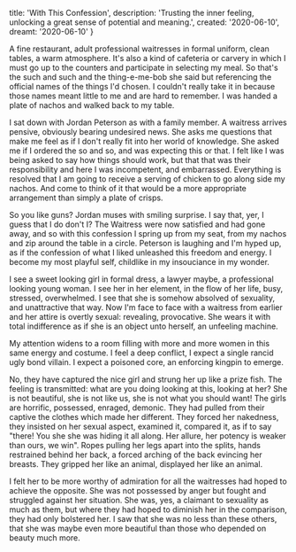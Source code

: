   title: 'With This Confession',
  description: 'Trusting the inner feeling, unlocking a great sense of potential and meaning.',
  created: '2020-06-10',
  dreamt: '2020-06-10'
}

A fine restaurant, adult professional waitresses in formal uniform, clean tables, a warm atmosphere.
It's also a kind of cafeteria or carvery in which I must go up to the counters and participate in selecting my meal.
So that's the such and such and the thing-e-me-bob she said but referencing the official names of the things I'd chosen.
I couldn't really take it in because those names meant little to me and are hard to remember.
I was handed a plate of nachos and walked back to my table.

I sat down with Jordan Peterson as with a family member.
A waitress arrives pensive, obviously bearing undesired news.
She asks me questions that make me feel as if I don't really fit into her world of knowledge.
She asked me if I ordered the so and so, and was expecting this or that.
I felt like I was being asked to say how things should work, but that that was their responsibility and here I was incompetent, and embarrassed.
Everything is resolved that I am going to receive a serving of chicken to go along side my nachos.
And come to think of it that would be a more appropriate arrangement than simply a plate of crisps.

So you like guns? Jordan muses with smiling surprise.
I say that, yer, I guess that I do don't I?
The Waitress were now satisfied and had gone away, and so with this confession I spring up from my seat, from my nachos and zip around the table in a circle.
Peterson is laughing and I'm hyped up, as if the confession of what I liked unleashed this freedom and energy.
I become my most playful self, childlike in my insouciance in my wonder.

I see a sweet looking girl in formal dress, a lawyer maybe, a professional looking young woman.
I see her in her element, in the flow of her life, busy, stressed, overwhelmed.
I see that she is somehow absolved of sexuality, and unattractive that way.
Now I'm face to face with a waitress from earlier and her attire is overtly sexual: revealing, provocative.
She wears it with total indifference as if she is an object unto herself, an unfeeling machine.

My attention widens to a room filling with more and more women in this same energy and costume.
I feel a deep conflict, I expect a single rancid ugly bond villain.
I expect a poisoned core, an enforcing kingpin to emerge.

No, they have captured the nice girl and strung her up like a prize fish.
The feeling is transmitted: what are you doing looking at this, looking at her?
She is not beautiful, she is not like us, she is not what you should want!
The girls are horrific, possessed, enraged, demonic.
They had pulled from their captive the clothes which made her different.
They forced her nakedness, they insisted on her sexual aspect, examined it, compared it, as if to say "there! You she she was hiding it all along. Her allure, her potency is weaker than ours, we win".
Ropes pulling her legs apart into the splits, hands restrained behind her back, a forced arching of the back evincing her breasts.
They gripped her like an animal, displayed her like an animal.

I felt her to be more worthy of admiration for all the waitresses had hoped to achieve the opposite.
She was not possessed by anger but fought and struggled against her situation.
She was, yes, a claimant to sexuality as much as them, but where they had hoped to diminish her in the comparison, they had only bolstered her.
I saw that she was no less than these others, that she was maybe even more beautiful than those who depended on beauty much more.